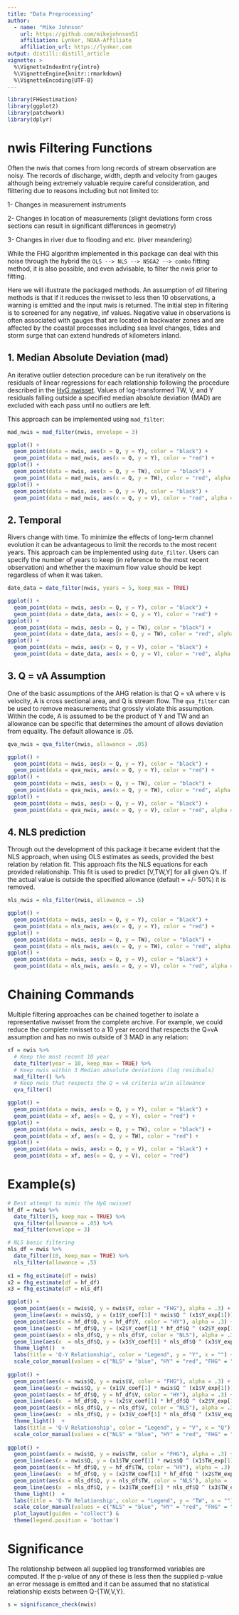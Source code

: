 ```yaml
---
title: "Data Preprocessing"
author:
  - name: "Mike Johnson"
    url: https://github.com/mikejohnson51
    affiliation: Lynker, NOAA-Affiliate
    affiliation_url: https://lynker.com
output: distill::distill_article
vignette: >
  %\VignetteIndexEntry{intro}
  %\VignetteEngine{knitr::rmarkdown}
  %\VignetteEncoding{UTF-8}
---
```


```r
library(FHGestimation)
library(ggplot2)
library(patchwork)
library(dplyr)
```

# nwis Filtering Functions

Often the nwis that comes from long records of stream observation are noisy. The records of discharge, width, depth and velocity from gauges although being extremely valuable require careful consideration, and flittering due to reasons including but not limited to:

1- Changes in measurement instruments

2- Changes in location of measurements (slight deviations form cross sections can result in significant differences in geometry)

3- Changes in river due to flooding and etc. (river meandering)

While the FHG algorithm implemented in this package can deal with this noise through the hybrid the `OLS --> NLS --> NSGA2 --> combo` fitting method, it is also possible, and even advisable, to filter the nwis prior to fitting.

Here we will illustrate the packaged methods. An assumption of _all_ filtering methods is that if it reduces the nwisset to less then 10 observations, a warning is emitted and the input nwis is returned. The initial step in filtering is to screened for any negative, inf values. Negative value in observations is often associated with gauges that are located in backwater zones and are affected by the coastal processes including sea level changes, tides and storm surge that can extend hundreds of kilometers inland.

## 1. Median Absolute Deviation (mad)

An iterative outlier detection procedure can be run iteratively on the residuals of linear regressions for each relationship following the procedure described in the [HyG nwisset](https://zenodo.org/record/7868764). Values of log-transformed TW, V, and Y residuals falling outside a specified median absolute deviation (MAD) are excluded with each pass until no outliers are left.

This approach can be implemented using `mad_filter`:

```r
mad_nwis = mad_filter(nwis, envelope = 3)
```

```r
ggplot() + 
  geom_point(data = nwis, aes(x = Q, y = Y), color = "black") + 
  geom_point(data = mad_nwis, aes(x = Q, y = Y), color = "red") + 
ggplot() + 
  geom_point(data = nwis, aes(x = Q, y = TW), color = "black") + 
  geom_point(data = mad_nwis, aes(x = Q, y = TW), color = "red", alpha = .5) + 
ggplot() + 
  geom_point(data = nwis, aes(x = Q, y = V), color = "black") + 
  geom_point(data = mad_nwis, aes(x = Q, y = V), color = "red", alpha = .5)

```

## 2. Temporal

Rivers change with time. To minimize the effects of long-term channel evolution it can be advantageous to limit the records to the most recent years. This approach can be implemented using `date_filter`. Users can specify the number of years to keep (in reference to the most recent observation) and whether the maximum flow value should be kept regardless of when it was taken.

```r
date_data = date_filter(nwis, years = 5, keep_max = TRUE)
```

```r
ggplot() + 
  geom_point(data = nwis, aes(x = Q, y = Y), color = "black") + 
  geom_point(data = date_data, aes(x = Q, y = Y), color = "red") + 
ggplot() + 
  geom_point(data = nwis, aes(x = Q, y = TW), color = "black") + 
  geom_point(data = date_data, aes(x = Q, y = TW), color = "red", alpha = .5) + 
ggplot() + 
  geom_point(data = nwis, aes(x = Q, y = V), color = "black") + 
  geom_point(data = date_data, aes(x = Q, y = V), color = "red", alpha = .5)

```

## 3. Q = vA Assumption

One of the basic assumptions of the AHG relation is that Q = vA where v is velocity, A is cross sectional area, and Q is stream flow. The `qva_filter` can be used to remove measurements that grossly violate this assumption. Within the code, A is assumed to be the product of Y and TW and an allowance can be specific that determines the amount of allows deviation from equality. The default allowance is .05.
 
```r
qva_nwis = qva_filter(nwis, allowance = .05)
```

```r
ggplot() + 
  geom_point(data = nwis, aes(x = Q, y = Y), color = "black") + 
  geom_point(data = qva_nwis, aes(x = Q, y = Y), color = "red") + 
ggplot() + 
  geom_point(data = nwis, aes(x = Q, y = TW), color = "black") + 
  geom_point(data = qva_nwis, aes(x = Q, y = TW), color = "red", alpha = .5) + 
ggplot() + 
  geom_point(data = nwis, aes(x = Q, y = V), color = "black") + 
  geom_point(data = qva_nwis, aes(x = Q, y = V), color = "red", alpha = .5)

```

## 4. NLS prediction

Through out the development of this package it became evident that the NLS approach, when using OLS estimates as seeds, provided the best relation by relation fit. This approach fits the NLS equations for each provided relationship. This fit is used to predict [V,TW,Y] for all given Q's.  If the actual value is outside the specified allowance (default = +/- 50%) it is removed.

```r
nls_nwis = nls_filter(nwis, allowance = .5)
```

```r
ggplot() + 
  geom_point(data = nwis, aes(x = Q, y = Y), color = "black") + 
  geom_point(data = nls_nwis, aes(x = Q, y = Y), color = "red") + 
ggplot() + 
  geom_point(data = nwis, aes(x = Q, y = TW), color = "black") + 
  geom_point(data = nls_nwis, aes(x = Q, y = TW), color = "red", alpha = .5) + 
ggplot() + 
  geom_point(data = nwis, aes(x = Q, y = V), color = "black") + 
  geom_point(data = nls_nwis, aes(x = Q, y = V), color = "red", alpha = .5)

```

# Chaining Commands

Multiple filtering approaches can be chained together to isolate a representative nwisset from the complete archive. For example, we could reduce the complete nwisset to a 10 year record that respects the Q=vA assumption and has no nwis outside of 3 MAD in any relation:

```r
xf = nwis %>% 
  # Keep the most recent 10 year
  date_filter(year = 10, keep_max = TRUE) %>% 
  # Keep nwis within 3 Median absolute deviations (log residuals)
  mad_filter() %>% 
  # Keep nwis that respects the Q = vA criteria w/in allowance
  qva_filter()
```

```r
ggplot() + 
  geom_point(data = nwis, aes(x = Q, y = Y), color = "black") + 
  geom_point(data = xf, aes(x = Q, y = Y), color = "red") + 
ggplot() + 
  geom_point(data = nwis, aes(x = Q, y = TW), color = "black") + 
  geom_point(data = xf, aes(x = Q, y = TW), color = "red") + 
ggplot() + 
  geom_point(data = nwis, aes(x = Q, y = V), color = "black") + 
  geom_point(data = xf, aes(x = Q, y = V), color = "red")

```

# Example(s)

```r
# Best attempt to mimic the HyG nwisset
hf_df = nwis %>% 
  date_filter(5, keep_max = TRUE) %>% 
  qva_filter(allowance = .05) %>% 
  mad_filter(envelope = 3) 

# NLS basic filtering
nls_df = nwis %>% 
  date_filter(10, keep_max = TRUE) %>% 
  nls_filter(allowance = .5)
  
x1 = fhg_estimate(df = nwis)
x2 = fhg_estimate(df = hf_df)
x3 = fhg_estimate(df = nls_df)
```

```r

ggplot() + 
  geom_point(aes(x = nwis$Q, y = nwis$Y, color = "FHG"), alpha = .3) + 
  geom_line(aes(x = nwis$Q, y = (x1$Y_coef[1] * nwis$Q ^ (x1$Y_exp[1])), color = "FHG")) +
  geom_point(aes(x = hf_df$Q, y = hf_df$Y, color = "HY"), alpha = .3) + 
  geom_line(aes(x  = hf_df$Q, y = (x2$Y_coef[1] * hf_df$Q ^ (x2$Y_exp[1])), color = "HY")) +
  geom_point(aes(x = nls_df$Q, y = nls_df$Y, color = "NLS"), alpha = .3) + 
  geom_line(aes(x  = nls_df$Q, y = (x3$Y_coef[1] * nls_df$Q ^ (x3$Y_exp[1])), color = "NLS")) +
  theme_light()  + 
  labs(title = 'Q-Y Relationship', color = "Legend", y = "Y", x = "") +
  scale_color_manual(values = c("NLS" = "blue", "HY" = "red", "FHG" = "black")) + 
  
ggplot() + 
  geom_point(aes(x = nwis$Q, y = nwis$V, color = "FHG"), alpha = .3) + 
  geom_line(aes(x = nwis$Q, y = (x1$V_coef[1] * nwis$Q ^ (x1$V_exp[1])), color = "FHG")) +
  geom_point(aes(x = hf_df$Q, y = hf_df$V, color = "HY"), alpha = .3) + 
  geom_line(aes(x  = hf_df$Q, y = (x2$V_coef[1] * hf_df$Q ^ (x2$V_exp[1])), color = "HY")) +
  geom_point(aes(x = nls_df$Q, y = nls_df$V, color = "NLS"), alpha = .3) + 
  geom_line(aes(x  = nls_df$Q, y = (x3$V_coef[1] * nls_df$Q ^ (x3$V_exp[1])), color = "NLS")) +
  theme_light()  + 
  labs(title = 'Q-V Relationship', color = "Legend", y = "V", x = "Q") +
  scale_color_manual(values = c("NLS" = "blue", "HY" = "red", "FHG" = "black")) + 
  
ggplot() + 
  geom_point(aes(x = nwis$Q, y = nwis$TW, color = "FHG"), alpha = .3) + 
  geom_line(aes(x = nwis$Q, y = (x1$TW_coef[1] * nwis$Q ^ (x1$TW_exp[1])), color = "FHG")) +
  geom_point(aes(x = hf_df$Q, y = hf_df$TW, color = "HV"), alpha = .3) + 
  geom_line(aes(x  = hf_df$Q, y = (x2$TW_coef[1] * hf_df$Q ^ (x2$TW_exp[1])), color = "HY")) +
  geom_point(aes(x = nls_df$Q, y = nls_df$TW, color = "NLS"), alpha = .3) + 
  geom_line(aes(x  = nls_df$Q, y = (x3$TW_coef[1] * nls_df$Q ^ (x3$TW_exp[1])), color = "NLS")) +
  theme_light()  + 
  labs(title = 'Q-TW Relationship', color = "Legend", y = "TW", x = "") +
  scale_color_manual(values = c("NLS" = "blue", "HY" = "red", "FHG" = "black"))  + 
  plot_layout(guides = "collect") & 
  theme(legend.position = 'bottom')
```

# Significance

The relationship between all supplied log transformed variables are computed.  If the p-value of any of these is less then the supplied p-value an error message is emitted and it can be assumed that no statistical relationship exists between Q-{TW,V,Y}.

```r
s = significance_check(nwis)
```

